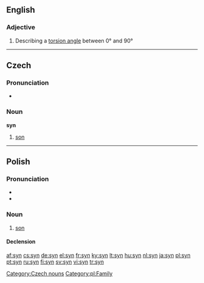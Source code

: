 {{see|syn-}}
==English==

===Adjective===
{{en-adj}}

#{{chemistry}} Describing a [[torsion angle]] between 0° and 90°

----
==Czech==

===Pronunciation===
*{{audio|Cs-syn.ogg|audio}}

===Noun===
'''syn''' {{m}}

# [[son]]

[[Category:Czech nouns]]
----
==Polish==
===Pronunciation===
* {{IPA|/sɨn/}}
* {{audio|pl-syn.ogg|audio}}

===Noun===
{{infl|pl|noun|g=m}}

# [[son]]

====Declension====
{{pl-decl-noun
|syn|synowie
|syna|synów
|synowi|synom
|syna|synów
|synem|synami
|synie|synach
|synu|synowie
}}

[[Category:pl:Family]]

[[af:syn]]
[[cs:syn]]
[[de:syn]]
[[el:syn]]
[[fr:syn]]
[[ky:syn]]
[[lt:syn]]
[[hu:syn]]
[[nl:syn]]
[[ja:syn]]
[[pl:syn]]
[[pt:syn]]
[[ru:syn]]
[[fi:syn]]
[[sv:syn]]
[[vi:syn]]
[[tr:syn]]